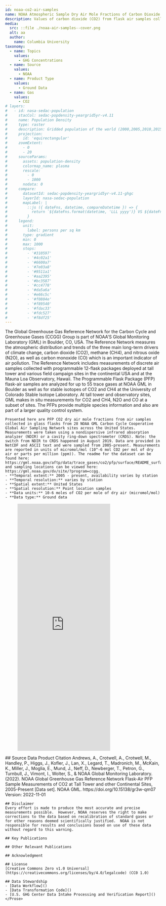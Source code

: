 ```yaml
---
id: noaa-co2-air-samples
name: NOAA Atmospheric Sample Dry Air Mole Fractions of Carbon Dioxide
description: Values of carbon dioxide (CO2) from flask air samples collected over time at specific locations
media:
  src: ::file ./noaa-air-samples--cover.png
  alt: aa
  author:
    name: Columbia University
taxonomy:
  - name: Topics
    values:
      - GHG Concentrations
  - name: Source
    values:
      - NOAA
  - name: Product Type
    values:
      - Ground Data
  - name: Gas
    values:
      - CO2
# layers:
#   - id: nasa-sedac-population
#     stacCol: sedac-popdensity-yeargrid5yr-v4.11
#     name: Population Density
#     type: raster
#     description: Gridded population of the world (2000,2005,2010,2015,2020)
#     projection:
#       id: 'equirectangular'
#     zoomExtent:
#       - 0
#       - 20
#     sourceParams:
#       assets: population-density
#       colormap_name: plasma
#       rescale:
#         - 0
#         - 1000
#       nodata: 0
#     compare:
#       datasetId: sedac-popdensity-yeargrid5yr-v4.11-ghgc
#       layerId: nasa-sedac-population
#       mapLabel: |
#         ::js ({ dateFns, datetime, compareDatetime }) => {
#           return `${dateFns.format(datetime, 'LLL yyyy')} VS ${dateFns.format(compareDatetime, 'LLL yyyy')}`;
#         }
#     legend:
#       unit:
#         label: persons per sq km
#       type: gradient
#       min: 0
#       max: 1000
#       stops:
#         - '#310597'
#         - '#4c02a1'
#         - '#6600a7'
#         - '#7e03a8'
#         - '#9511a1'
#         - '#aa2395'
#         - '#bc3587'
#         - '#cc4778'
#         - '#da5a6a'
#         - '#e66c5c'
#         - '#f0804e'
#         - '#f89540'
#         - '#fdac33'
#         - '#fdc527'
#         - '#f8df25'    
---
```


<Block type='wide'>
  <Prose>
    The Global Greenhouse Gas Reference Network for the Carbon Cycle and Greenhouse Gases (CCGG) Group is part of NOAA'S Global Monitoring Laboratory (GML) in Boulder, CO, USA. The Reference Network measures the atmospheric distribution and trends of the three main long-term drivers of climate change, carbon dioxide (CO2), methane (CH4), and nitrous oxide (N2O), as well as carbon monoxide (CO) which is an important indicator of air pollution. The Reference Network includes measurements of discrete air samples collected with programmable 12-flask packages deployed at tall tower and various field campaign sites in the continental USA and at the Mauna Loa Observatory, Hawaii. The Programmable Flask Package (PFP) flask-air samples are analyzed for up to 55 trace gases at NOAA GML in Boulder as well as for stable isotopes of CO2 and CH4 at the University of Colorado Stable Isotope Laboratory. At tall tower and observatory sites, GML makes in situ measurements for CO2 and CH4, N2O and CO at a subset of sites. The PFPs provide multiple species information and also are part of a larger quality control system.

    Presented here are PFP CO2 dry air mole fractions from air samples collected in glass flasks from 28 NOAA GML Carbon Cycle Cooperative Global Air Sampling Network sites across the United States. Measurements were taken using a nondispersive infrared absorption analyzer (NDIR) or a cavity ring-down spectrometer (CRDS). Note: the switch from NDIR to CRDS happened in August 2019. Data are provided in NetCDF and ASCII text and were sampled from 2005-present. Measurements are reported in units of micromol/mol (10^-6 mol CO2 per mol of dry air or parts per million (ppm)). The readme for the dataset can be found here:  https://gml.noaa.gov/aftp/data/trace_gases/co2/pfp/surface/README_surface_pfp_co2.html, and sampling locations can be viewed here: https://gml.noaa.gov/dv/site/?program=ccgg.
    - **Temporal extent:** 2005 - present, availability varies by station
    - **Temporal resolution:** varies by station   
    - **Spatial extent:** United States    
    - **Spatial resolution:** Point location samples  
    - **Data units:** 10-6 moles of CO2 per mole of dry air (micromol/mol)    
    - **Data type:** Ground data
  </Prose>
</Block>
<Block type="wide">
  <Figure>
    <Embed
      height="800"
      src="https://nasa-impact.github.io/noaa-viz?ghg=co2"
    />
  </Figure>
</Block>
<Block>
    <Prose>
    ## Source Data Product Citation
    Andrews, A., Crotwell, A., Crotwell, M., Handley, P., Higgs, J., Kofler, J.,  Lan, X., Legard, T., Madronich, M., McKain, K., Miller, J., Moglia, E., Mund, J., Neff, D., Newberger, T., Petron, G., Turnbull, J., Vimont, I., Wolter, S., &  NOAA Global Monitoring Laboratory. (2022). NOAA Global Greenhouse Gas Reference Network Flask-Air PFP Sample Measurements of CO2 at Tall Tower and other Continental Sites, 2005-Present [Data set]. NOAA GML. https://doi.org/10.15138/gr3w-qm07 Version: 2022-11-01

    ## Disclaimer
    Every effort is made to produce the most accurate and precise measurements possible.  However, NOAA reserves the right to make corrections to the data based on recalibration of standard gases or for other reasons deemed scientifically justified.  NOAA is not responsible for results and conclusions based on use of these data without regard to this warning.
 
    ## Key Publications

    ## Other Relevant Publications    
    
    ## Acknowledgment
    
    ## License
    [Creative Commons Zero v1.0 Universal](https://creativecommons.org/licenses/by/4.0/legalcode) (CC0 1.0) 
  
    ## Data Stewardship
    - [Data Workflow]()
    - [Data Transformation Code]()
    - [U.S. GHG Center Data Intake Processing and Verification Report]()
    </Prose>
</Block>